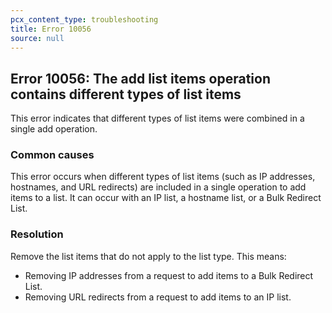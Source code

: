 ```yaml
---
pcx_content_type: troubleshooting
title: Error 10056
source: null
---
```


## Error 10056: The add list items operation contains different types of list items

This error indicates that different types of list items were combined in a single add operation.

### Common causes

This error occurs when different types of list items (such as IP addresses, hostnames, and URL redirects) are included in a single operation to add items to a list. It can occur with an IP list, a hostname list, or a Bulk Redirect List.

### Resolution

Remove the list items that do not apply to the list type. This means:

- Removing IP addresses from a request to add items to a Bulk Redirect List.
- Removing URL redirects from a request to add items to an IP list.